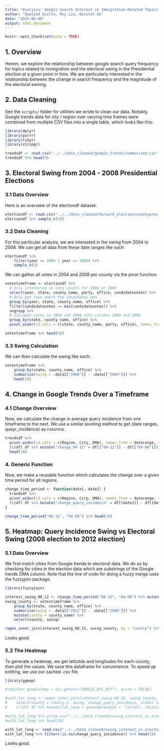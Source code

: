 ```yaml
---
title: "Analysis: Google Search Interest in Immigration-Related Topics vs Electoral Swing Per County"
author: "Dowland Aiello, Roy Lin, Winston Qi"
date: "2025-06-08"
output: html_document
---
```


```r
knitr::opts_chunk$set(echo = TRUE)
```

## 1. Overview

Herein, we explore the relationship between google search query frequency for topics related to immigration and the electoral swing in the Presidential election at a given point in time. We are particularly interested in the relationship between the change in search frequency and the magnitude of the electoral swinng.

## 2. Data Cleaning

See the `scripts/` folder for utilities we wrote to clean our data. Notably, Google trends data for city / region over varying time frames were combined from multiple CSV files into a single table, which looks like this:

```r
library(dplyr)
library(purrr)
library(tidyr)
library(stringr)

trendsdf <- read.csv("../../data_cleaned/google_trends/summarized.csv")
trendsdf %>% head(5)
```

## 3. Electoral Swing from 2004 - 2008 Presidential Elections

### 3.1 Data Overview

Here is an overview of the electiondf dataset:

```r
electiondf <- read.csv("../../data_cleaned/harvard_election/countypres_2000-2020.csv")
electiondf %>% sample_n(10)
```

### 3.2 Data Cleaning

For this particular analysis, we are interested in the swing from 2004 to 2008. We can get all data from these date ranges like such:

```r
electiondf %>%
    filter(year == 2004 | year == 2008) %>%
    sample_n(5)
```

We can gather all votes in 2004 and 2008 per county via the pivot function:

```r
votestimeframe <- electiondf %>%
  # Only interested in vote counts for 2004 or 2008
  select(year, state, county_name, party, office, candidatevotes) %>%
  # Only get rows where the candidates won
  group_by(year, state, county_name, office) %>%
  filter(candidatevotes == max(candidatevotes)) %>%
  ungroup %>%
  # Collapse votes in 2004 and 2008 into columns 2004 and 2008
  group_by(state, county_name, office) %>%
  pivot_wider(id_cols = c(state, county_name, party, office), names_from = year, values_from = candidatevotes)

votestimeframe %>% head(10)
```

### 3.3 Swing Calculation

We can then calculate the swing like such:

```r
votestimeframe %>%
    group_by(state, county_name, office) %>%
    summarise(swing = .data[["2008"]] - .data[["2004"]]) %>%
    head(10)
```

## 4. Change in Google Trends Over a Timeframe

### 4.1 Change Overview

Now, we calculate the change in average query incidence from one timeframe to the next. We use a similar pivoting method to get (date ranges, queyr_incidence) as columns.

```r
trendsdf %>%
  pivot_wider(id_cols = c(Region, City, DMA), names_from = daterange, values_from = query_incidence, values_fn = max) %>%
  (\(df) df %>% mutate("change_04-12" = df[["08-12"]] - df[["04-08"]])) %>%
  head(10)
```

### 4. Generic Function

Now, we make a reusable function which calculates the change over a given time period for all regions.

```r
change_time_period <- function(date1, date2) {
  trendsdf %>%
  pivot_wider(id_cols = c(Region, City, DMA), names_from = daterange, values_from = query_incidence, values_fn = max) %>%
  (\(df) df %>% mutate("change_query_incidence" = df[[date1]] - df[[date2]]))
}

change_time_period("08-12", "04-08") %>% head(10)
```

## 5. Heatmap: Query Incidence Swing vs Electoral Swing (2008 election to 2012 election)

### 5.1 Data Overview

We first match cities from Google trends to electoral data. We do so by checking for cities in the election data which are substrings of the Google trends DMA column.
Note that the line of code for doing a fuzzy merge uses the fuzzyjoin package.

```r
library(fuzzyjoin)

interest_swing_08_12 <- change_time_period("08-12", "04-08") %>% mutate(county = toupper(DMA)) %>% select(county, change_query_incidence)
swing_county <- votestimeframe %>%
    group_by(state, county_name, office) %>%
    summarise(swing = .data[["2012"]] - .data[["2008"]]) %>%
    mutate(county = county_name) %>%
    select(county, swing)

regex_inner_join(interest_swing_08_12, swing_county, by = "county") %>% head(10)
```

Looks good.

### 5.2 The Heatmap

To generate a heatmap, we get latitutde and longitudes for each county, then plot the values. We save this dataframe for convenience. To speed up knitting, we use our cached .csv file.

```r
library(ggmap)

#register_google(key = Sys.getenv("GOOGLE_API_KEY"), write = FALSE)

#with_lat_long <- regex_inner_join(interest_swing_08_12, swing_county, by = "county") %>%
#    select(county = county.y, swing, change_query_incidence, state) %>%
#    (\(df) df %>% mutate(lat_long = geocode(output = "latlon", location = paste(df$county, ", ", df$state), method = "census")))

#with_lat_long %>% write.csv("../../data_cleaned/swing_interest_vs_electoral_08_12_lat_long.csv")
#with_lat_long %>% head(10)

with_lat_long <- read.csv("../../data_cleaned/swing_interest_vs_electoral_08_12_lat_long.csv")
with_lat_long %>% filter(!is.na(change_query_incidence)) %>% head(10)
```

Looks good.
